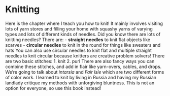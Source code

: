 # Knitting
Here is the chapter where I teach you how to knit! It mainly involves visiting lots of yarn stores and filling your home with squashy yarns of varying types and lots of different kinds of needles.
Did you know there are lots of knitting needles? There are:
- **straight needles** to knit flat objects like scarves
- **circular needles** to knit in the round for things like sweaters and hats
You can also use circular needles to knit flat and multiple straight needles to knit circular because knitters are creative problem solvers!
There are two basic stitches:
1. knit
2. purl
There are also fancy ways you can combine these stitches, and add in flair like yarn-overs, cables, and drops.
We're going to talk about *intarsia* and *Fair Isle* which are two different forms of color work.
I learned to knit by living in Russia and having my Russian landlady critique my methods with unforgiving bluntness. This is not an option for everyone, so use this book instead!
